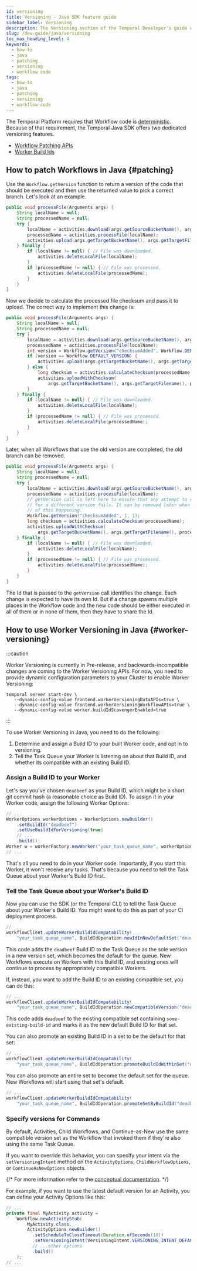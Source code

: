 ```yaml
---
id: versioning
title: Versioning - Java SDK feature guide
sidebar_label: Versioning
description: The Versioning section of the Temporal Developer's guide covers how to update Workflow Definitions without causing non-deterministic behavior in current long-running Workflows.
slug: /dev-guide/java/versioning
toc_max_heading_level: 4
keywords:
  - how-to
  - java
  - patching
  - versioning
  - workflow code
tags:
  - how-to
  - java
  - patching
  - versioning
  - workflow-code
---
```


The Temporal Platform requires that Workflow code is [deterministic](/workflows#deterministic-constraints).
Because of that requirement, the Temporal Java SDK offers two dedicated versioning features.

- [Workflow Patching APIs](#patching)
- [Worker Build Ids](#worker-versioning)

## How to patch Workflows in Java {#patching}

Use the `Workflow.getVersion` function to return a version of the code that should be executed and then use the returned value to pick a correct branch.
Let's look at an example.

```java
public void processFile(Arguments args) {
    String localName = null;
    String processedName = null;
    try {
        localName = activities.download(args.getSourceBucketName(), args.getSourceFilename());
        processedName = activities.processFile(localName);
        activities.upload(args.getTargetBucketName(), args.getTargetFilename(), processedName);
    } finally {
        if (localName != null) { // File was downloaded.
            activities.deleteLocalFile(localName);
        }
        if (processedName != null) { // File was processed.
            activities.deleteLocalFile(processedName);
        }
    }
}
```

Now we decide to calculate the processed file checksum and pass it to upload.
The correct way to implement this change is:

```java
public void processFile(Arguments args) {
    String localName = null;
    String processedName = null;
    try {
        localName = activities.download(args.getSourceBucketName(), args.getSourceFilename());
        processedName = activities.processFile(localName);
        int version = Workflow.getVersion("checksumAdded", Workflow.DEFAULT_VERSION, 1);
        if (version == Workflow.DEFAULT_VERSION) {
            activities.upload(args.getTargetBucketName(), args.getTargetFilename(), processedName);
        } else {
            long checksum = activities.calculateChecksum(processedName);
            activities.uploadWithChecksum(
                args.getTargetBucketName(), args.getTargetFilename(), processedName, checksum);
        }
    } finally {
        if (localName != null) { // File was downloaded.
            activities.deleteLocalFile(localName);
        }
        if (processedName != null) { // File was processed.
            activities.deleteLocalFile(processedName);
        }
    }
}
```

Later, when all Workflows that use the old version are completed, the old branch can be removed.

```java
public void processFile(Arguments args) {
    String localName = null;
    String processedName = null;
    try {
        localName = activities.download(args.getSourceBucketName(), args.getSourceFilename());
        processedName = activities.processFile(localName);
        // getVersion call is left here to ensure that any attempt to replay history
        // for a different version fails. It can be removed later when there is no possibility
        // of this happening.
        Workflow.getVersion("checksumAdded", 1, 1);
        long checksum = activities.calculateChecksum(processedName);
        activities.uploadWithChecksum(
            args.getTargetBucketName(), args.getTargetFilename(), processedName, checksum);
    } finally {
        if (localName != null) { // File was downloaded.
            activities.deleteLocalFile(localName);
        }
        if (processedName != null) { // File was processed.
            activities.deleteLocalFile(processedName);
        }
    }
}
```

The Id that is passed to the `getVersion` call identifies the change. Each change is expected to have its own Id. But if
a change spawns multiple places in the Workflow code and the new code should be either executed in all of them or
in none of them, then they have to share the Id.

## How to use Worker Versioning in Java {#worker-versioning}

:::caution

Worker Versioning is currently in Pre-release, and backwards-incompatible changes are coming to the Worker Versioning APIs. For now, you need to provide dynamic configuration parameters to your Cluster to enable Worker Versioning:

```
temporal server start-dev \
   --dynamic-config-value frontend.workerVersioningDataAPIs=true \
   --dynamic-config-value frontend.workerVersioningWorkflowAPIs=true \
   --dynamic-config-value worker.buildIdScavengerEnabled=true
```

:::

To use Worker Versioning in Java, you need to do the following:

1. Determine and assign a Build ID to your built Worker code, and opt in to versioning.
2. Tell the Task Queue your Worker is listening on about that Build ID, and whether its compatible with an existing Build ID.

### Assign a Build ID to your Worker

Let's say you've chosen `deadbeef` as your Build ID, which might be a short git commit hash (a reasonable choice as Build ID).
To assign it in your Worker code, assign the following Worker Options:

```java
// ...
WorkerOptions workerOptions = WorkerOptions.newBuilder()
    .setBuildId("deadbeef")
    .setUseBuildIdForVersioning(true)
    // ...
    .build();
Worker w = workerFactory.newWorker("your_task_queue_name", workerOptions);
// ...
```

That's all you need to do in your Worker code.
Importantly, if you start this Worker, it won't receive any tasks.
That's because you need to tell the Task Queue about your Worker's Build ID first.

### Tell the Task Queue about your Worker's Build ID

Now you can use the SDK (or the Temporal CLI) to tell the Task Queue about your Worker's Build ID.
You might want to do this as part of your CI deployment process.

```java
// ...
workflowClient.updateWorkerBuildIdCompatability(
    "your_task_queue_name", BuildIdOperation.newIdInNewDefaultSet("deadbeef"));
```

This code adds the `deadbeef` Build ID to the Task Queue as the sole version in a new version set, which becomes the default for the queue.
New Workflows execute on Workers with this Build ID, and existing ones will continue to process by appropriately compatible Workers.

If, instead, you want to add the Build ID to an existing compatible set, you can do this:

```java
// ...
workflowClient.updateWorkerBuildIdCompatability(
    "your_task_queue_name", BuildIdOperation.newCompatibleVersion("deadbeef", "some-existing-build-id"));
```

This code adds `deadbeef` to the existing compatible set containing `some-existing-build-id` and marks it as the new default Build ID for that set.

You can also promote an existing Build ID in a set to be the default for that set:

```java
// ...
workflowClient.updateWorkerBuildIdCompatability(
    "your_task_queue_name", BuildIdOperation.promoteBuildIdWithinSet("deadbeef"));
```

You can also promote an entire set to become the default set for the queue. New Workflows will start using that set's default.

```java
// ...
workflowClient.updateWorkerBuildIdCompatability(
    "your_task_queue_name", BuildIdOperation.promoteSetByBuildId("deadbeef"));
```

### Specify versions for Commands

By default, Activities, Child Workflows, and Continue-as-New use the same compatible version set as the Workflow that invoked them if they're also using the same Task Queue.

If you want to override this behavior, you can specify your intent via the `setVersioningIntent` method on the `ActivityOptions`, `ChildWorkflowOptions`, or `ContinueAsNewOptions` objects.

{/* For more information refer to the [conceptual documentation](/workers#worker-versioning). */}

For example, if you want to use the latest default version for an Activity, you can define your Activity Options like this:

```java
// ...
private final MyActivity activity =
    Workflow.newActivityStub(
        MyActivity.class,
        ActivityOptions.newBuilder()
          .setScheduleToCloseTimeout(Duration.ofSeconds(10))
          .setVersioningIntent(VersioningIntent.VERSIONING_INTENT_DEFAULT)
          // ...other options
          .build()
    );
// ...
```
